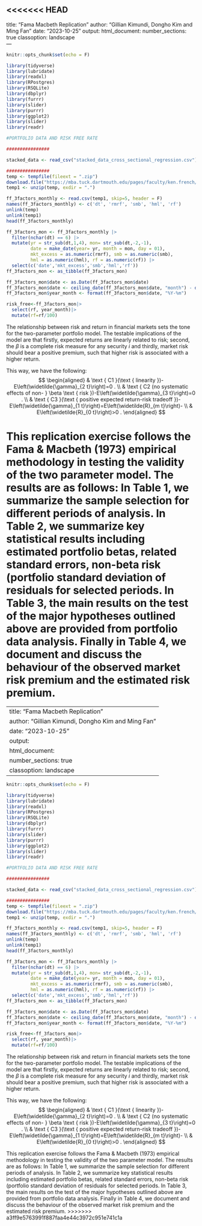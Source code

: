 <<<<<<< HEAD
---
title: "Fama Macbeth Replication"
author: "Gillian Kimundi, Dongho Kim and Ming Fan"
date: "2023-10-25"
output:
  html_document:
  number_sections: true
classoption: landscape  
---

```r
knitr::opts_chunk$set(echo = F)
```

```r


library(tidyverse)
library(lubridate)
library(readxl)
library(RPostgres)
library(RSQLite)
library(dbplyr)
library(furrr)
library(slider)
library(purrr)
library(ggplot2)
library(slider)
library(readr)

```

```r
#PORTFOLIO DATA AND RISK FREE RATE 

################

stacked_data <- read_csv("stacked_data_cross_sectional_regression.csv")

################
temp <- tempfile(fileext = ".zip")
download.file("https://mba.tuck.dartmouth.edu/pages/faculty/ken.french/ftp/F-F_Research_Data_Factors_CSV.zip",temp)
temp1 <- unzip(temp, exdir = ".")

ff_3factors_monthly <- read.csv(temp1, skip=5, header = F) 
names(ff_3factors_monthly) <- c('dt', 'rmrf', 'smb', 'hml', 'rf')
unlink(temp)
unlink(temp1)
head(ff_3factors_monthly)

ff_3factors_mon <- ff_3factors_monthly |> 
  filter(nchar(dt) == 6) |> 
  mutate(yr = str_sub(dt,1,4), mon= str_sub(dt,-2,-1),  
         date = make_date(year= yr, month = mon, day = 01),
         mkt_excess = as.numeric(rmrf), smb = as.numeric(smb),
         hml = as.numeric(hml), rf = as.numeric(rf)) |> 
  select(c('date','mkt_excess','smb','hml','rf'))
ff_3factors_mon <- as_tibble(ff_3factors_mon)

ff_3factors_mon$date <- as.Date(ff_3factors_mon$date)
ff_3factors_mon$date <- ceiling_date(ff_3factors_mon$date, "month") - days(1)
ff_3factors_mon$year_month <- format(ff_3factors_mon$date, "%Y-%m")

risk_free<-ff_3factors_mon|>
  select(rf, year_month)|>
  mutate(rf=rf/100)

```


The relationship between risk and return in financial markets sets the tone for the two-parameter portfolio model. The testable implications of the model are that firstly, expected returns are linearly related to risk; second, the $\beta$ is a complete risk measure for any security $i$ and thirdly, market risk should bear a positive premium, such that higher risk is associated with a higher return.

This way, we have the following: $$
\begin{aligned}
& \text { C1 }(\text { linearity })-E\left(\widetilde{\gamma}_{2 t}\right)=0 . \\
& \text { C2 (no systematic effects of non- } \beta \text { risk })-E\left(\widetilde{\gamma}_{3 t}\right)=0 . \\
& \text { C3 }(\text { positive expected return-risk tradeoff })-E\left(\widetilde{\gamma}_{1 t}\right)=E\left(\widetilde{R}_{m t}\right)- \\
& E\left(\widetilde{R}_{0 t}\right)>0 .
\end{aligned}
$$

This replication exercise follows the Fama & Macbeth (1973) empirical methodology in testing the validity of the two parameter model. The results are as follows: In Table 1, we summarize the sample selection for different periods of analysis. In Table 2, we summarize key statistical results including estimated portfolio betas, related standard errors, non-beta risk (portfolio standard deviation of residuals for selected periods. In Table 3, the main results on the test of the major hypotheses outlined above are provided from portfolio data analysis. Finally in Table 4, we document and discuss the behaviour of the observed market risk premium and the estimated risk premium.
=======
---
title: "Fama Macbeth Replication"
author: "Gillian Kimundi, Dongho Kim and Ming Fan"
date: "2023-10-25"
output:
  html_document:
  number_sections: true
classoption: landscape  
---

```r
knitr::opts_chunk$set(echo = F)
```

```r


library(tidyverse)
library(lubridate)
library(readxl)
library(RPostgres)
library(RSQLite)
library(dbplyr)
library(furrr)
library(slider)
library(purrr)
library(ggplot2)
library(slider)
library(readr)

```

```r
#PORTFOLIO DATA AND RISK FREE RATE 

################

stacked_data <- read_csv("stacked_data_cross_sectional_regression.csv")

################
temp <- tempfile(fileext = ".zip")
download.file("https://mba.tuck.dartmouth.edu/pages/faculty/ken.french/ftp/F-F_Research_Data_Factors_CSV.zip",temp)
temp1 <- unzip(temp, exdir = ".")

ff_3factors_monthly <- read.csv(temp1, skip=5, header = F) 
names(ff_3factors_monthly) <- c('dt', 'rmrf', 'smb', 'hml', 'rf')
unlink(temp)
unlink(temp1)
head(ff_3factors_monthly)

ff_3factors_mon <- ff_3factors_monthly |> 
  filter(nchar(dt) == 6) |> 
  mutate(yr = str_sub(dt,1,4), mon= str_sub(dt,-2,-1),  
         date = make_date(year= yr, month = mon, day = 01),
         mkt_excess = as.numeric(rmrf), smb = as.numeric(smb),
         hml = as.numeric(hml), rf = as.numeric(rf)) |> 
  select(c('date','mkt_excess','smb','hml','rf'))
ff_3factors_mon <- as_tibble(ff_3factors_mon)

ff_3factors_mon$date <- as.Date(ff_3factors_mon$date)
ff_3factors_mon$date <- ceiling_date(ff_3factors_mon$date, "month") - days(1)
ff_3factors_mon$year_month <- format(ff_3factors_mon$date, "%Y-%m")

risk_free<-ff_3factors_mon|>
  select(rf, year_month)|>
  mutate(rf=rf/100)

```


The relationship between risk and return in financial markets sets the tone for the two-parameter portfolio model. The testable implications of the model are that firstly, expected returns are linearly related to risk; second, the $\beta$ is a complete risk measure for any security $i$ and thirdly, market risk should bear a positive premium, such that higher risk is associated with a higher return.

This way, we have the following: $$
\begin{aligned}
& \text { C1 }(\text { linearity })-E\left(\widetilde{\gamma}_{2 t}\right)=0 . \\
& \text { C2 (no systematic effects of non- } \beta \text { risk })-E\left(\widetilde{\gamma}_{3 t}\right)=0 . \\
& \text { C3 }(\text { positive expected return-risk tradeoff })-E\left(\widetilde{\gamma}_{1 t}\right)=E\left(\widetilde{R}_{m t}\right)- \\
& E\left(\widetilde{R}_{0 t}\right)>0 .
\end{aligned}
$$

This replication exercise follows the Fama & Macbeth (1973) empirical methodology in testing the validity of the two parameter model. The results are as follows: In Table 1, we summarize the sample selection for different periods of analysis. In Table 2, we summarize key statistical results including estimated portfolio betas, related standard errors, non-beta risk (portfolio standard deviation of residuals for selected periods. In Table 3, the main results on the test of the major hypotheses outlined above are provided from portfolio data analysis. Finally in Table 4, we document and discuss the behaviour of the observed market risk premium and the estimated risk premium.
>>>>>>> a3ff9e5763991f887faa4e44c3972c951e741c1a
